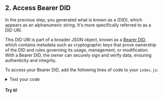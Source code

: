 
<section class="docs-section">

## 2. Access Bearer DID

In the previous step, you generated what is known as a (DID), which appears as an alphanumeric string. It's more specifically referred to as a DID URI. 

This DID URI is part of a broader JSON object, known as a [Bearer DID](http://developer.tbd.website/docs/web5/build/decentralized-identifiers/how-to-create-did#create-did), which contains metadata such as cryptographic keys that prove ownership of the DID and rules governing its usage, management, or modification. With a Bearer DID, the owner can securely sign and verify data, ensuring authenticity and integrity.


To access your Bearer DID, add the following lines of code to your `index.js`:

<CodeSnippet snippetName="getBearerDid" />

<details>
    <summary>Test your code</summary>

Wanna see the Bearer DID you just created?

In index.js, add the following line and save your file:

```js
console.log(aliceBearerDid);
```

Then from the terminal, run:
```bash
node index.js
```

You'll see the Bearer DID.

</details>

#### Try it!

</section>
